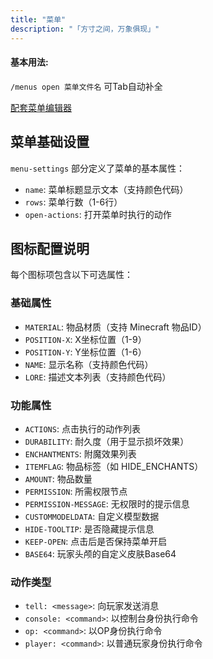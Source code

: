 ```yaml
---
title: "菜单"
description: "「方寸之间，万象俱现」"
---
```


#### 基本用法:
`/menus open 菜单文件名` 可Tab自动补全

[配套菜单编辑器](/tools/menu-edit)

## 菜单基础设置

`menu-settings` 部分定义了菜单的基本属性：

- `name`: 菜单标题显示文本（支持颜色代码）
- `rows`: 菜单行数（1-6行）
- `open-actions`: 打开菜单时执行的动作

## 图标配置说明

每个图标项包含以下可选属性：

### 基础属性
- `MATERIAL`: 物品材质（支持 Minecraft 物品ID）
- `POSITION-X`: X坐标位置（1-9）
- `POSITION-Y`: Y坐标位置（1-6）
- `NAME`: 显示名称（支持颜色代码）
- `LORE`: 描述文本列表（支持颜色代码）

### 功能属性
- `ACTIONS`: 点击执行的动作列表
- `DURABILITY`: 耐久度（用于显示损坏效果）
- `ENCHANTMENTS`: 附魔效果列表
- `ITEMFLAG`: 物品标签（如 HIDE_ENCHANTS）
- `AMOUNT`: 物品数量
- `PERMISSION`: 所需权限节点
- `PERMISSION-MESSAGE`: 无权限时的提示信息
- `CUSTOMMODELDATA`: 自定义模型数据
- `HIDE-TOOLTIP`: 是否隐藏提示信息
- `KEEP-OPEN`: 点击后是否保持菜单开启
- `BASE64`: 玩家头颅的自定义皮肤Base64

### 动作类型
- `tell: <message>`: 向玩家发送消息
- `console: <command>`: 以控制台身份执行命令
- `op: <command>`: 以OP身份执行命令
- `player: <command>`: 以普通玩家身份执行命令
